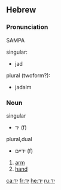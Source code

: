 ==Hebrew==

===Pronunciation===
SAMPA
;singular:
* jad
;plural (twoform?):
* jadaim

===Noun===
;singular
* יד (f)
;plural,dual
* ידיים (f)
 
# [[arm]]
# [[hand]]

[[ca:יד]]
[[fr:יד]]
[[he:יד]]
[[ru:יד]]